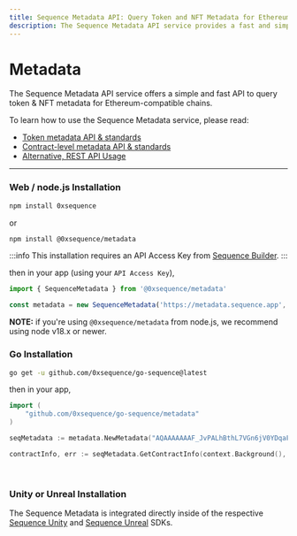 ```yaml
---
title: Sequence Metadata API: Query Token and NFT Metadata for Ethereum-Compatible Chains
description: The Sequence Metadata API service provides a fast and simple way to query token & NFT metadata for Ethereum-compatible chains.
---
```

# Metadata

The Sequence Metadata API service offers a simple and fast API to query token & NFT metadata
for Ethereum-compatible chains.

To learn how to use the Sequence Metadata service, please read:
* [Token metadata API & standards](/api/metadata/token-metadata)
* [Contract-level metadata API & standards](/api/metadata/contract-metadata)
* [Alternative, REST API Usage](/api/metadata/rest-api)


---

### Web / node.js Installation

```bash [Terminal]
npm install 0xsequence
```
or
```bash [Terminal]
npm install @0xsequence/metadata
```

:::info
This installation requires an API Access Key from [Sequence Builder](https://sequence.build).
:::

then in your app (using your `API Access Key`),

```ts
import { SequenceMetadata } from '@0xsequence/metadata'

const metadata = new SequenceMetadata('https://metadata.sequence.app', 'AQAAAAAAAF_JvPALhBthL7VGn6jV0YDqaFY')
```

**NOTE:** if you're using `@0xsequence/metadata` from node.js, we recommend using node v18.x or newer.


### Go Installation

```bash
go get -u github.com/0xsequence/go-sequence@latest
```

then in your app,

```go
import (
	"github.com/0xsequence/go-sequence/metadata"
)

seqMetadata := metadata.NewMetadata("AQAAAAAAAF_JvPALhBthL7VGn6jV0YDqaFY")

contractInfo, err := seqMetadata.GetContractInfo(context.Background(), "polygon", "0x631998e91476DA5B870D741192fc5Cbc55F5a52E")
```

<br />

### Unity or Unreal Installation

The Sequence Metadata is integrated directly inside of the respective [Sequence Unity](/) and [Sequence Unreal](/) SDKs.

<br />